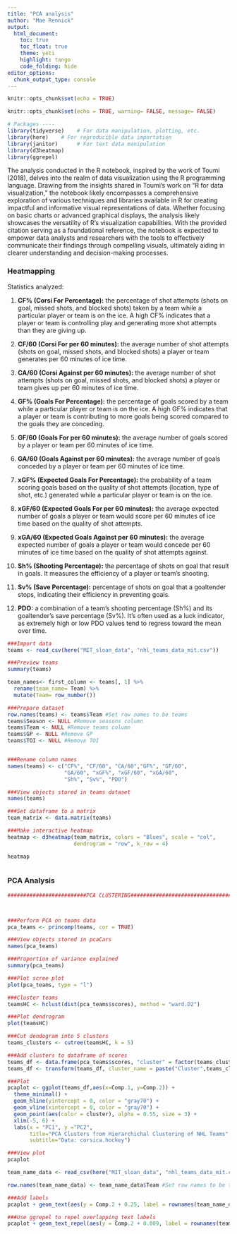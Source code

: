 ```yaml
---
title: "PCA analysis"
author: "Mae Rennick"
output: 
  html_document:
    toc: true
    toc_float: true
    theme: yeti
    highlight: tango
    code_folding: hide
editor_options: 
  chunk_output_type: console
---
```


```r
knitr::opts_chunk$set(echo = TRUE)
```



```r
knitr::opts_chunk$set(echo = TRUE, warning= FALSE, message= FALSE)

# Packages ----
library(tidyverse)    # For data manipulation, plotting, etc. 
library(here)    # For reproducible data importation 
library(janitor)      # For text data manipulation
library(d3heatmap)
library(ggrepel)


```
 
The analysis conducted in the R notebook, inspired by the work of Toumi (2018), delves into the realm of data visualization using the R programming language. Drawing from the insights shared in Toumi's work on "R for data visualization," the notebook likely encompasses a comprehensive exploration of various techniques and libraries available in R for creating impactful and informative visual representations of data. Whether focusing on basic charts or advanced graphical displays, the analysis likely showcases the versatility of R's visualization capabilities. With the provided citation serving as a foundational reference, the notebook is expected to empower data analysts and researchers with the tools to effectively communicate their findings through compelling visuals, ultimately aiding in clearer understanding and decision-making processes. 

### Heatmapping

Statistics analyzed: 

1. **CF% (Corsi For Percentage):** the percentage of shot attempts (shots on goal, missed shots, and blocked shots) taken by a team while a particular player or team is on the ice. A high CF% indicates that a player or team is controlling play and generating more shot attempts than they are giving up.

2. **CF/60 (Corsi For per 60 minutes):** the average number of shot attempts (shots on goal, missed shots, and blocked shots) a player or team generates per 60 minutes of ice time.

3. **CA/60 (Corsi Against per 60 minutes):** the average number of shot attempts (shots on goal, missed shots, and blocked shots) a player or team gives up per 60 minutes of ice time.

4. **GF% (Goals For Percentage):** the percentage of goals scored by a team while a particular player or team is on the ice. A high GF% indicates that a player or team is contributing to more goals being scored compared to the goals they are conceding.

5. **GF/60 (Goals For per 60 minutes):** the average number of goals scored by a player or team per 60 minutes of ice time.

6. **GA/60 (Goals Against per 60 minutes):** the average number of goals conceded by a player or team per 60 minutes of ice time.

7. **xGF% (Expected Goals For Percentage):** the probability of a team scoring goals based on the quality of shot attempts (location, type of shot, etc.) generated while a particular player or team is on the ice.

8. **xGF/60 (Expected Goals For per 60 minutes):** the average expected number of goals a player or team would score per 60 minutes of ice time based on the quality of shot attempts.

9. **xGA/60 (Expected Goals Against per 60 minutes):** the average expected number of goals a player or team would concede per 60 minutes of ice time based on the quality of shot attempts against.

10. **Sh% (Shooting Percentage):** the percentage of shots on goal that result in goals. It measures the efficiency of a player or team's shooting.

11. **Sv% (Save Percentage):**  percentage of shots on goal that a goaltender stops, indicating their efficiency in preventing goals.

12. **PDO:** a combination of a team's shooting percentage (Sh%) and its goaltender's save percentage (Sv%). It's often used as a luck indicator, as extremely high or low PDO values tend to regress toward the mean over time.


```r

###Import data
teams <- read_csv(here("MIT_sloan_data", "nhl_teams_data_mit.csv"))

###Preview teams
summary(teams)

team_names<- first_column <- teams[, 1] %>% 
  rename(team_name= Team) %>% 
  mutate(Team= row_number())

###Prepare dataset
row.names(teams) <- teams$Team #Set row names to be teams
teams$Season <- NULL #Remove seasons column
teams$Team <- NULL #Remove teams column
teams$GP <- NULL #Remove GP
teams$TOI <- NULL #Remove TOI


###Rename column names
names(teams) <- c("CF%", "CF/60", "CA/60","GF%", "GF/60", 
                  "GA/60", "xGF%", "xGF/60", "xGA/60", 
                  "Sh%", "Sv%", "PDO")

###View objects stored in teams dataset
names(teams) 

###Set dataframe to a matrix
team_matrix <- data.matrix(teams)

###Make interactive heatmap
heatmap <- d3heatmap(team_matrix, colors = "Blues", scale = "col",
                     dendrogram = "row", k_row = 4)

heatmap



```



### PCA Analysis

```r
#########################PCA CLUSTERING#######################################



###Perform PCA on teams data
pca_teams <- princomp(teams, cor = TRUE) 

###View objects stored in pcaCars
names(pca_teams)

###Proportion of variance explained
summary(pca_teams)

###Plot scree plot
plot(pca_teams, type = "l")

###Cluster teams
teamsHC <- hclust(dist(pca_teams$scores), method = "ward.D2")

###Plot dendrogram
plot(teamsHC)

###Cut dendogram into 5 clusters
teams_clusters <- cutree(teamsHC, k = 5)

###Add clusters to dataframe of scores
teams_df <- data.frame(pca_teams$scores, "cluster" = factor(teams_clusters))
teams_df <- transform(teams_df, cluster_name = paste("Cluster",teams_clusters))

###Plot
pcaplot <- ggplot(teams_df,aes(x=Comp.1, y=Comp.2)) +
  theme_minimal() +
  geom_hline(yintercept = 0, color = "gray70") +
  geom_vline(xintercept = 0, color = "gray70") +
  geom_point(aes(color = cluster), alpha = 0.55, size = 3) +
  xlim(-5, 6) + 
  labs(x = "PC1", y ="PC2", 
       title="PCA Clusters from Hierarchichal Clustering of NHL Teams", 
       subtitle="Data: corsica.hockey")

###View plot
pcaplot

team_name_data <- read_csv(here("MIT_sloan_data", "nhl_teams_data_mit.csv"))

row.names(team_name_data) <- team_name_data$Team #Set row names to be teams

###Add labels
pcaplot + geom_text(aes(y = Comp.2 + 0.25, label = rownames(team_name_data)))

###Use ggrepel to repel overlapping text labels 
pcaplot + geom_text_repel(aes(y = Comp.2 + 0.009, label = rownames(team_name_data))) 


```

